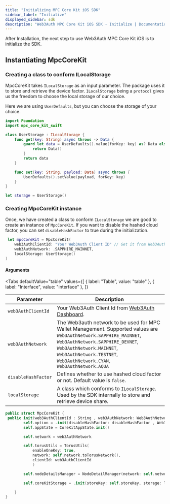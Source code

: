 ```yaml
---
title: "Initializing MPC Core Kit iOS SDK"
sidebar_label: "Initialize"
displayed_sidebar: sdk
description: "Web3Auth MPC Core Kit iOS SDK - Initialize | Documentation - Web3Auth"
---
```



After Installation, the next step to use Web3Auth MPC Core Kit iOS is to initialize the SDK.

## Instantiating MpcCoreKit

### Creating a class to conform ILocalStorage

MpcCoreKit takes `ILocalStorage` as an input parameter. The package uses it to store and retrieve
the device factor. `ILocalStorage` being a `protocol` gives us the freedom to choose the local
storage of our choice.

Here we are using `UserDefaults`, but you can choose the storage of your choice.

```swift
import Foundation
import mpc_core_kit_swift

class UserStorage : ILocalStorage {
    func get(key: String) async throws -> Data {
        guard let data = UserDefaults().value(forKey: key) as? Data else  {
            return Data()
        }
        return data
    }

    func set(key: String, payload: Data) async throws {
        UserDefaults().setValue(payload, forKey: key)
    }
}

let storage = UserStorage()
```

### Creating MpcCoreKit instance

Once, we have created a class to conform `ILocalStorage` we are good to create an instance of
`MpcCoreKit`. If you want to disable the hashed cloud factor, you can set `disableHashFactor` to
true during the initialization.

```swift
 let mpcCoreKit = MpcCoreKit(
    web3AuthClientId: "Your Web3Auth Client ID" // Get it from Web3Auth Dashboard,
    web3AuthNetwork: .SAPPHIRE_MAINNET,
    localStorage: UserStorage()
)
```

#### Arguments

<Tabs
  defaultValue="table"
  values={[
    { label: "Table", value: "table" },
    { label: "Interface", value: "interface" },
  ]}
>

<TabItem value="table">

| Parameter           | Description                                                                                                                                                                                                                                                 |
| ------------------- | ----------------------------------------------------------------------------------------------------------------------------------------------------------------------------------------------------------------------------------------------------------- |
| `web3AuthClientId`  | Your Web3Auth Client Id from [Web3Auth Dashboard](https://dashboard.web3auth.io/).                                                                                                                                                                          |
| `web3AuthNetwork`   | The Web3auth network to be used for MPC Wallet Management. Supported values are `Web3AuthNetwork.SAPPHIRE_MAINNET`, `Web3AuthNetwork.SAPPHIRE_DEVNET`, `Web3AuthNetwork.MAINNET`, `Web3AuthNetwork.TESTNET`, `Web3AuthNetwork.CYAN`, `Web3AuthNetwork.AQUA` |
| `disableHashFactor` | Defines whether to use hashed cloud factor or not. Default value is `false`.                                                                                                                                                                                |
| `localStorage`      | A class which conforms to `ILocalStorage`. Used by the SDK internally to store and retrieve device share.                                                                                                                                                   |

</TabItem>

<TabItem value="interface">

```swift
public struct MpcCoreKit {
 public init(web3AuthClientId : String , web3AuthNetwork: Web3AuthNetwork, disableHashFactor : Bool = false, localStorage: ILocalStorage ) {
        self.option = .init(disableHashFactor: disableHashFactor , Web3AuthClientId: web3AuthClientId, network: web3AuthNetwork)
        self.appState = CoreKitAppState.init()

        self.network = web3AuthNetwork

        self.torusUtils = TorusUtils(
            enableOneKey: true,
            network: self.network.toTorusNetwork(),
            clientId: web3AuthClientId
            )

        self.nodeDetailsManager = NodeDetailManager(network: self.network.toTorusNetwork())

        self.coreKitStorage = .init(storeKey: self.storeKey, storage: localStorage)

    }
}
```

</TabItem>
</Tabs>
